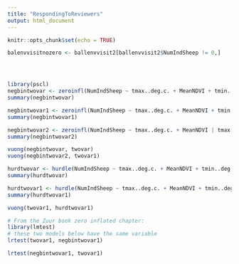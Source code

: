 ```yaml
---
title: "RespondingToReviewers"
output: html_document
---
```


```r
knitr::opts_chunk$set(echo = TRUE)

balenvvisitnozero <- ballenvvisit2[ballenvvisit2$NumIndSheep != 0,]




library(pscl)
negbintwovar <- zeroinfl(NumIndSheep ~ tmax..deg.c. + MeanNDVI + tmin..deg.c. + prcp..mm.day. | tmax..deg.c. + MeanNDVI + tmin..deg.c. + prcp..mm.day. + MtnRange, data = ballenvvisit2, dist = "negbin", link = "logit")
summary(negbintwovar)

negbintwovar1 <- zeroinfl(NumIndSheep ~ tmax..deg.c. + MeanNDVI + tmin..deg.c. | tmax..deg.c. + MeanNDVI + tmin..deg.c. + MtnRange, data = ballenvvisit2, dist = "negbin", link = "logit")
summary(negbintwovar1)

negbintwovar2 <- zeroinfl(NumIndSheep ~ tmax..deg.c. + MeanNDVI | tmax..deg.c. + MeanNDVI + MtnRange, data = ballenvvisit2, dist = "negbin", link = "logit")
summary(negbintwovar2)

vuong(negbintwovar, twovar)
vuong(negbintwovar2, twovar1)

hurdtwovar <- hurdle(NumIndSheep ~ tmax..deg.c. + MeanNDVI + tmin..deg.c. + prcp..mm.day. | tmax..deg.c. + MeanNDVI + tmin..deg.c. + prcp..mm.day. + MtnRange, data = ballenvvisit2, dist = "poisson", link = "logit")
summary(hurdtwovar)

hurdtwovar1 <- hurdle(NumIndSheep ~ tmax..deg.c. + MeanNDVI + tmin..deg.c. | tmax..deg.c. + MeanNDVI + tmin..deg.c. + MtnRange, data = ballenvvisit2, dist = "poisson", link = "logit")
summary(hurdtwovar1)

vuong(twovar1, hurdtwovar1)

# From the Zuur book zero inflated chapter:
library(lmtest)
# these two models below have the same variable
lrtest(twovar1, negbintwovar1)

lrtest(negbintwovar1, twovar1)

```


